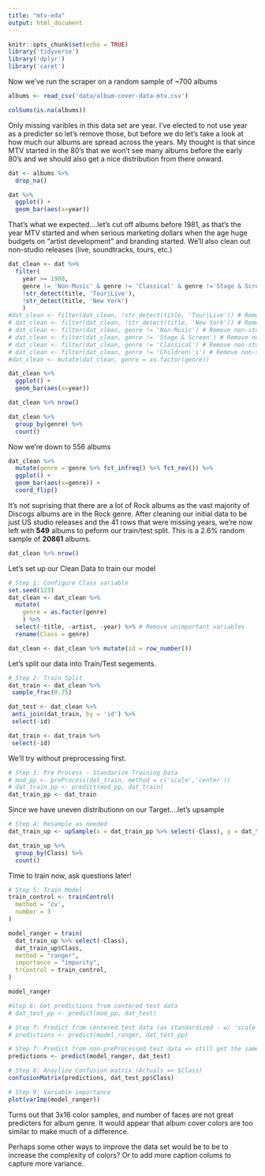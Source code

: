 ```yaml
---
title: "mtv-eda"
output: html_document
---
```


```r
knitr::opts_chunk$set(echo = TRUE)
library('tidyverse')
library('dplyr')
library('caret')
```

Now we've run the scraper on a random sample of ~700 albums
```r
albums <- read_csv('data/album-cover-data-mtv.csv')

colSums(is.na(albums))
```

Only missing varibles in this data set are year. I've elected to not use year as a predicter so let's remove those, but before we do let's take a look at how much our albums are spread across the years. My thought is that since MTV started in the 80's that we won't see many albums before the early 80's and we should also get a nice distribution from there onward.
```r
dat <- albums %>%
  drop_na()

dat %>%
  ggplot() +
  geom_bar(aes(x=year))
```

That's what we expected....let's cut off albums before 1981, as that's the year MTV started and when serious marketing dollars when the age huge budgets on "artist development" and branding started. We'll also clean out non-studio releases (live, soundtracks, tours, etc.)
```r
dat_clean <- dat %>%
  filter(
    year >= 1980,
    genre != 'Non-Music' & genre != 'Classical' & genre !='Stage & Screen' ,
    !str_detect(title, 'Tour|Live'),
    !str_detect(title, 'New York')
    ) 
#dat_clean <- filter(dat_clean, !str_detect(title, 'Tour|Live')) # Remove more non-studio releases
# dat_clean <- filter(dat_clean, !str_detect(title, 'New York')) # Remove other live albums
# dat_clean <- filter(dat_clean, genre != 'Non-Music') # Remove non-studio release genres
# dat_clean <- filter(dat_clean, genre != 'Stage & Screen') # Remove non-studio release genres
# dat_clean <- filter(dat_clean, genre != 'Classical') # Remove non-studio release genres
# dat_clean <- filter(dat_clean, genre != 'Children\'s') # Remove non-studio release genres
#dat_clean <- mutate(dat_clean, genre = as.factor(genre))

dat_clean %>%
  ggplot() +
  geom_bar(aes(x=year))
```

```r
dat_clean %>% nrow()

dat_clean %>%
  group_by(genre) %>%
  count()
```

Now we're down to 556 albums
```r
dat_clean %>%
  mutate(genre = genre %>% fct_infreq() %>% fct_rev()) %>%
  ggplot() +
  geom_bar(aes(x=genre)) +
  coord_flip()
```

It's not suprising that there are a lot of Rock albums as the vast majority of Discogs albums are in the Rock genre. After cleaning our initial data to be just US studio releases and the 41 rows that were missing years, we're now left with **549** albums to peform our train/test split. This is a 2.6% random sample of **20861** albums.

```r
dat_clean %>% nrow()
```


Let's set up our Clean Data to train our model
```r
# Step 1: Configure Class variable 
set.seed(123)
dat_clean <- dat_clean %>% 
  mutate(
    genre = as.factor(genre)
    ) %>% 
  select(-title, -artist, -year) %>% # Remove unimportant variables
  rename(Class = genre)

dat_clean <- dat_clean %>% mutate(id = row_number()) 
```

Let's split our data into Train/Test segements.
```r
# Step 2: Train Split
dat_train <- dat_clean %>%
 sample_frac(0.75)

dat_test <- dat_clean %>%
 anti_join(dat_train, by = 'id') %>%
 select(-id)

dat_train <- dat_train %>%
 select(-id)
```

We'll try without preprocessing first.
```r
# Step 3: Pre Process - Standarize Training Data
# mod_pp <- preProcess(dat_train, method = c('scale','center'))
# dat_train_pp <- predict(mod_pp, dat_train) 
dat_train_pp <- dat_train
```

Since we have uneven distributionn on our Target....let's upsample
```r
# Step 4: Resample as needed
dat_train_up <- upSample(x = dat_train_pp %>% select(-Class), y = dat_train_pp$Class)

dat_train_up %>%
  group_by(Class) %>%
  count()
```

Time to train now, ask questions later!
```r
# Step 5: Train Model
train_control <- trainControl(
  method = 'cv',
  number = 3
)

model_ranger = train(
  dat_train_up %>% select(-Class),
  dat_train_up$Class,
  method = "ranger",
  importance = "impurity",
  trControl = train_control,
)

model_ranger
```


```r
#Step 6: Get predictions from centered test data
# dat_test_pp <- predict(mod_pp, dat_test)
```

```r
# Step 7: Predict from centered test data (as standardized - w/ 'scale' option gives 'zero variance error' )
# predictions <- predict(model_ranger, dat_test_pp)

# Step 7: Predict from non-preProcessed test data => still get the same .292 accuracy!
predictions <- predict(model_ranger, dat_test)
```

```r
# Step 8: Anaylize Confusion matrix (Actuals => $Class)
confusionMatrix(predictions, dat_test_pp$Class)
```

```r
# Step 9: Variable importance
plot(varImp(model_ranger))
```

Turns out that 3x16 color samples, and number of faces are not great predicters for album genre. It would appear that album cover colors are too similar to make much of a difference. 

Perhaps some other ways to improve the data set would be to be to increase the complexity of colors? Or to add more caption colums to capture more variance.
